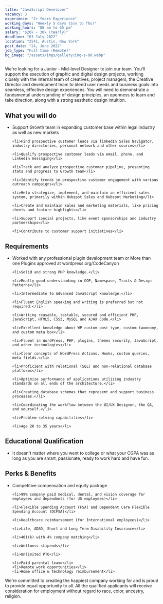 ```yaml
---
title: "JavaScript Developer"
vacancy: 3
experience: "2+ Years Experience"
working_days: "Weekly 5 days (Sun to Thu)"
working_hours: "08 am to 05 pm"
salary: "$20k - 30k (Yearly)"
deadline: "03 July 2022"
location: "2541, Austin, New York"
post_date: "24, June 2022"
job_type: "Full time (Remote)"
bg_image: "/assets/imgs/gallery/img-s-98.webp"
---
```



We're looking for a Junior - Mid-level Designer to join our team. 
You'll support the execution of graphic and digital design projects, working closely with the internal team of creatives, project managers, 
the Creative Director and development team to blend user needs and business goals into seamless, effective design experiences. 
You will need to demonstrate a fundamental understanding of design principles, an openness to learn and take direction, along with a strong aesthetic design intuition.

<div className="info_content mt-[35px]">

  <h2 >What you will do</h2>
  <ul >
    <li>Support Growth team in expanding customer base within legal industry as well as new markets</li>

    <li>Find prospective customer leads via linkedIn Sales Navigator, industry directories, personal network and other sources</li>

    <li>Qualify prospective customer leads via email, phone, and Linkedin messaging</li>

    <li>Track and analyze prospective customer pipeline, presenting stats and progress to Growth team</li>

    <li>Identify trends in prospective customer engagement with various outreach campaigns</li>

    <li>Help strategize, implement, and maintain an efficient sales system, primarily within Hubspot Sales and Hubspot Marketing</li>

    <li>Create and maintain sales and marketing materials, like pricing sheets and feature highlights</li>

    <li>Support special projects, like event sponsorships and industry partnerships</li>

    <li>Contribute to customer support initiatives</li>
  </ul>

</div>

<div className="info_content mt-[35px]">
  <h2 >Requirements</h2>
  <ul >
    <li>Worked with any professional plugin development team or More than one Plugins approved at wordpress.org/CodeCanyon</li>

    <li>Solid and strong PHP knowledge.</li>

    <li>Really good understanding in OOP, Namespace, Traits & Design Patterns</li>

    <li>Intermediate to Advanced JavaScript knowledge.</li>

    <li>Fluent English speaking and writing is preferred but not required.</li>

    <li>Writing reusable, testable, secured and efficient PHP, JavaScript, HTML5, CSS3, MySQL and AJAX Code.</li>

    <li>Excellent knowledge about WP custom post type, custom taxonomy, and custom meta box</li>

    <li>Fluent in WordPress, PHP, plugins, themes security, JavaScript, and other technologies</li>

    <li>Clear concepts of WordPress Actions, Hooks, custom queries, meta fields.</li>

    <li>Proficient with relational (SQL) and non-relational database platforms</li>

    <li>Optimize performance of applications utilizing industry standards on all ends of the architecture.</li>

    <li>Creating database schemas that represent and support business processes.</li>
    
    <li>Coordinating the workflow between the UI/UX Designer, the QA, and yourself.</li>

    <li>Problem-solving capabilities</li>

    <li>Age 20 to 35 years</li>
  </ul>
</div>

<div className="info_content mt-[35px]">
  <h2 >Educational Qualification</h2>
  <ul >
    <li>It doesn't matter where you went to college or what your CGPA was as long as you are smart, passionate, ready to work hard and have fun.</li>
  </ul>
</div>


<div className="info_content mt-[35px]">
  <h2>Perks & Benefits</h2>
  <ul>
    <li>Competitive compensation and equity package</li>

    <li>99% company paid medical, dental, and vision coverage for employees and dependents (for US employees)</li>

    <li>Flexible Spending Account (FSA) and Dependent Care Flexible Spending Account (DCFSA)</li>

    <li>Healthcare reimbursement (for International employees)</li>

    <li>Life, AD&D, Short and Long Term Disability Insurance</li>

    <li>401(k) with 4% company matching</li>

    <li>Wellness stipends</li>

    <li>Unlimited PTO</li>

    <li>Paid parental leave</li>
    <li>Remote work opportunities</li>
    <li>Home office & technology reimbursement</li>
  </ul>
</div>

<div className="pt-[33px]">
  We're committed to creating the happiest company working for and is proud to provide equal opportunity to all. 
  All the qualified applicants will receive consideration for employment without regard to race, color, ancestry, religion.
</div>
